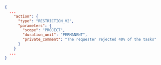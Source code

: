 ```json
{
  ...
    "action": {
      "type": "RESTRICTION_V2",
      "parameters": {
        "scope": "PROJECT",
        "duration_unit": "PERMANENT",
        "private_comment": "The requester rejected 40% of the tasks"
      }
    }
  ...
}
```